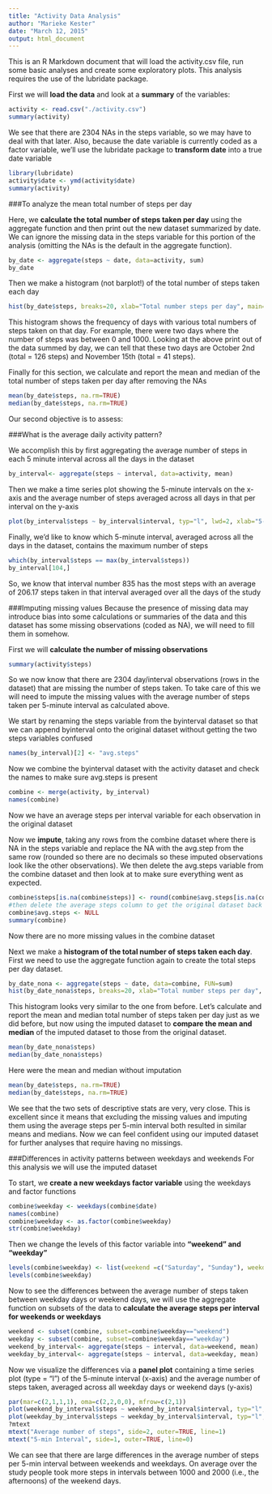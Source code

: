 ```yaml
---
title: "Activity Data Analysis"
author: "Marieke Kester"
date: "March 12, 2015"
output: html_document
---
```


This is an R Markdown document that will load the activity.csv file, run some basic analyses and create some exploratory plots. This analysis requires the use of the lubridate package. 

First we will **load the data** and look at a **summary** of the variables:

```r
activity <- read.csv("./activity.csv")
summary(activity)
```

We see that there are 2304 NAs in the steps variable, so we may have to deal with that later. Also, because the date variable is currently coded as a factor variable, we'll use the lubridate package to **transform date** into a true date variable

```r
library(lubridate)
activity$date <- ymd(activity$date)
summary(activity)
```

###To analyze the mean total number of steps per day

Here, we **calculate the total number of steps taken per day** using the aggregate function and then print out the new dataset summarized by date. We can ignore the missing data in the steps variable for this portion of the analysis (omitting the NAs is the default in the aggregate function). 

```r
by_date <- aggregate(steps ~ date, data=activity, sum)
by_date
```

Then we make a histogram (not barplot!) of the total number of steps taken each day

```r
hist(by_date$steps, breaks=20, xlab="Total number steps per day", main="", col="dark grey")
```
This histogram shows the frequency of days with various total numbers of steps taken on that day. For example, there were two days where the number of steps was between 0 and 1000. Looking at the above print out of the data summed by day, we can tell that these two days are October 2nd (total = 126 steps) and November 15th (total = 41 steps).


Finally for this section, we calculate and report the mean and median of the total number of steps taken per day after removing the NAs
```r
mean(by_date$steps, na.rm=TRUE)
median(by_date$steps, na.rm=TRUE)
```

Our second objective is to assess:


###What is the average daily activity pattern?

We accomplish this by first aggregating the average number of steps in each 5 minute interval across all the days in the dataset

```r
by_interval<- aggregate(steps ~ interval, data=activity, mean)
```

Then we make a time series plot showing the 5-minute intervals on the x-axis and the average number of steps averaged across all days in that per interval on the y-axis

```r
plot(by_interval$steps ~ by_interval$interval, typ="l", lwd=2, xlab="5-min Interval", ylab="Average number of steps")
```

Finally, we'd like to know which 5-minute interval, averaged across all the days in the dataset, contains the maximum number of steps

```r
which(by_interval$steps == max(by_interval$steps))
by_interval[104,]
```
So, we know that interval number 835 has the most steps with an average of 206.17 steps taken in that interval averaged over all the days of the study


###Imputing missing values
Because the presence of missing data may introduce bias into some calculations or summaries of the data and this dataset has some missing observations (coded as NA), we will need to fill them in somehow.

First we will **calculate the number of missing observations**
```r
summary(activity$steps)
```
So we now know that there are 2304 day/interval observations (rows in the dataset) that are missing the number of steps taken. To take care of this we will need to impute the missing values with the average number of steps taken per 5-minute interval as calculated above.

We start by renaming the steps variable from the byinterval dataset so that we can append byinterval onto the original dataset without getting the two steps variables confused

```r
names(by_interval)[2] <- "avg.steps"
```

Now we combine the byinterval dataset with the activity dataset and check the names to make sure avg.steps is present

```r
combine <- merge(activity, by_interval)
names(combine)
```
Now we have an average steps per interval variable for each observation in the original dataset


Now we **impute**, taking any rows from the combine dataset where there is NA in the steps variable and replace the NA with the avg.step from the same row (rounded so there are no decimals so these imputed observations look like the other observations). We then delete the avg.steps variable from the combine dataset and then look at to make sure everything went as expected.

```r
combine$steps[is.na(combine$steps)] <- round(combine$avg.steps[is.na(combine$steps)], 0)
#then delete the average steps column to get the original dataset back
combine$avg.steps <- NULL 
summary(combine)
```
Now there are no more missing values in the combine dataset


Next we make a **histogram of the total number of steps taken each day**. First we need to use the aggregate function again to create the total steps per day dataset.

```r
by_date_nona <- aggregate(steps ~ date, data=combine, FUN=sum)
hist(by_date_nona$steps, breaks=20, xlab="Total number steps per day", main="", col="dark grey")
```

This histogram looks very similar to the one from before. Let's calculate and report the mean and median total number of steps taken per day just as we did before, but now using the imputed dataset to **compare the mean and median** of the imputed dataset to those from the original dataset.

```r
mean(by_date_nona$steps)
median(by_date_nona$steps)
```
Here were the mean and median without imputation

```r
mean(by_date$steps, na.rm=TRUE)
median(by_date$steps, na.rm=TRUE)
```

We see that the two sets of descriptive stats are very, very close. This is excellent since it means that excluding the missing values and imputing them using the average steps per 5-min interval both resulted in similar means and medians. Now we can feel confident using our imputed dataset for further analyses that require having no missings.


###Differences in activity patterns between weekdays and weekends
For this analysis we will use the imputed dataset


To start, we **create a new weekdays factor variable** using the weekdays and factor functions
```r
combine$weekday <- weekdays(combine$date)
names(combine)
combine$weekday <- as.factor(combine$weekday)
str(combine$weekday)
```
Then we change the levels of this factor variable into **"weekend" and "weekday"**
```r
levels(combine$weekday) <- list(weekend =c("Saturday", "Sunday"), weekday = c("Monday", "Tuesday", "Wednesday", "Thursday", "Friday"))
levels(combine$weekday)
```

Now to see the differences between the average number of steps taken between weekday days or weekend days, we will use the aggregate function on subsets of the data to **calculate the average steps per interval for weekends or weekdays**
```r
weekend <- subset(combine, subset=combine$weekday=="weekend")
weekday <- subset(combine, subset=combine$weekday=="weekday")
weekend_by_interval<- aggregate(steps ~ interval, data=weekend, mean)
weekday_by_interval<- aggregate(steps ~ interval, data=weekday, mean)
```

Now we visualize the differences via a **panel plot** containing a time series plot (type = "l") of the 5-minute interval (x-axis) and the average number of steps taken, averaged across all weekday days or weekend days (y-axis)

```r
par(mar=c(2,1,1,1), oma=c(2,2,0,0), mfrow=c(2,1))
plot(weekend_by_interval$steps ~ weekend_by_interval$interval, typ="l", lwd=2, main = "Weekend", xlab="", ylab="")
plot(weekday_by_interval$steps ~ weekday_by_interval$interval, typ="l", lwd=2, main = "Weekday", xlab="", ylab="")
?mtext
mtext("Average number of steps", side=2, outer=TRUE, line=1)
mtext("5-min Interval", side=1, outer=TRUE, line=0)
```
We can see that there are large differences in the average number of steps per 5-min interval between weekends and weekdays. On average over the study people took  more steps in intervals between 1000 and 2000 (i.e., the afternoons) of the weekend days.